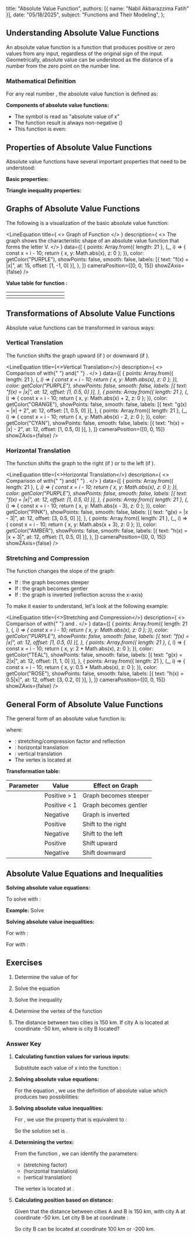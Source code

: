 
  title: "Absolute Value Function",
  authors: [{ name: "Nabil Akbarazzima Fatih" }],
  date: "05/18/2025",
  subject: "Functions and Their Modeling",
};

## Understanding Absolute Value Functions

An absolute value function is a function that produces positive or zero values from any input, regardless of the original sign of the input. Geometrically, absolute value can be understood as the distance of a number from the zero point on the number line.

### Mathematical Definition

For any real number <InlineMath math="x" />, the absolute value function is defined as:

<BlockMath math="f(x) = |x| = \begin{cases} x, & \text{if } x \geq 0 \\ -x, & \text{if } x < 0 \end{cases}" />

**Components of absolute value functions:**

- The symbol <InlineMath math="|x|" /> is read as "absolute value of x"
- The function result is always non-negative (<InlineMath math="|x| \geq 0" />)
- This function is even: <InlineMath math="|-x| = |x|" />

## Properties of Absolute Value Functions

Absolute value functions have several important properties that need to be understood:

**Basic properties:**

<div className="flex flex-col gap-4">
  <BlockMath math="|x| \geq 0 \text{ for all } x \in \mathbb{R}" />
  <BlockMath math="|-x| = |x|" />
  <BlockMath math="|x|^2 = x^2" />
  <BlockMath math="|xy| = |x| \cdot |y|" />
  <BlockMath math="\left|\frac{x}{y}\right| = \frac{|x|}{|y|}, \text{ with } y \neq 0" />
</div>

**Triangle inequality properties:**

<div className="flex flex-col gap-4">
  <BlockMath math="|x + y| \leq |x| + |y|" />
  <BlockMath math="||x| - |y|| \leq |x - y|" />
</div>

## Graphs of Absolute Value Functions

The following is a visualization of the basic absolute value function:

<LineEquation
  title={
    <>
      Graph of Function <InlineMath math="f(x) = |x|" />
    </>
  }
  description={
    <>
      The graph shows the characteristic shape of an absolute value function
      that forms the letter V.
    </>
  }
  data={[
    {
      points: Array.from({ length: 21 }, (_, i) => {
        const x = i - 10;
        return { x, y: Math.abs(x), z: 0 };
      }),
      color: getColor("PURPLE"),
      showPoints: false,
      smooth: false,
      labels: [{ text: "f(x) = |x|", at: 15, offset: [1, -1, 0] }],
    },
  ]}
  cameraPosition={[0, 0, 15]}
  showZAxis={false}
/>

**Value table for function <InlineMath math="f(x) = |x|" />:**

| <InlineMath math="x" /> | <InlineMath math="-4" /> | <InlineMath math="-3" /> | <InlineMath math="-2" /> | <InlineMath math="-1" /> | <InlineMath math="0" /> | <InlineMath math="1" /> | <InlineMath math="2" /> | <InlineMath math="3" /> | <InlineMath math="4" /> |
| ---------------------- | ---------------------- | ---------------------- | ---------------------- | ---------------------- | ---------------------- | ---------------------- | ---------------------- | ---------------------- | ---------------------- |
| <InlineMath math="f(x) = x " /> | <InlineMath math="x" /> | <InlineMath math="x" /> | <InlineMath math="x" /> | <InlineMath math="x" /> | <InlineMath math="x" /> | <InlineMath math="x" /> | <InlineMath math="x" /> | <InlineMath math="x" /> | <InlineMath math="x" /> |

## Transformations of Absolute Value Functions

Absolute value functions can be transformed in various ways:

### Vertical Translation

The function <InlineMath math="f(x) = |x| + k" /> shifts the graph upward (if <InlineMath math="k > 0" />) or downward (if <InlineMath math="k < 0" />).

<LineEquation
  title={<>Vertical Translation</>}
  description={
    <>
      Comparison of <InlineMath math="f(x) = |x|" /> with{" "}
      <InlineMath math="g(x) = |x| + 2" /> and{" "}
      <InlineMath math="h(x) = |x| - 2" />.
    </>
  }
  data={[
    {
      points: Array.from({ length: 21 }, (_, i) => {
        const x = i - 10;
        return { x, y: Math.abs(x), z: 0 };
      }),
      color: getColor("PURPLE"),
      showPoints: false,
      smooth: false,
      labels: [{ text: "f(x) = |x|", at: 12, offset: [1, 0.5, 0] }],
    },
    {
      points: Array.from({ length: 21 }, (_, i) => {
        const x = i - 10;
        return { x, y: Math.abs(x) + 2, z: 0 };
      }),
      color: getColor("ORANGE"),
      showPoints: false,
      smooth: false,
      labels: [{ text: "g(x) = |x| + 2", at: 12, offset: [1, 0.5, 0] }],
    },
    {
      points: Array.from({ length: 21 }, (_, i) => {
        const x = i - 10;
        return { x, y: Math.abs(x) - 2, z: 0 };
      }),
      color: getColor("CYAN"),
      showPoints: false,
      smooth: false,
      labels: [{ text: "h(x) = |x| - 2", at: 12, offset: [1, 0.5, 0] }],
    },
  ]}
  cameraPosition={[0, 0, 15]}
  showZAxis={false}
/>

### Horizontal Translation

The function <InlineMath math="f(x) = |x - h|" /> shifts the graph to the right (if <InlineMath math="h > 0" />) or to the left (if <InlineMath math="h < 0" />).

<LineEquation
  title={<>Horizontal Translation</>}
  description={
    <>
      Comparison of <InlineMath math="f(x) = |x|" /> with{" "}
      <InlineMath math="g(x) = |x - 3|" /> and{" "}
      <InlineMath math="h(x) = |x + 3|" />.
    </>
  }
  data={[
    {
      points: Array.from({ length: 21 }, (_, i) => {
        const x = i - 10;
        return { x, y: Math.abs(x), z: 0 };
      }),
      color: getColor("PURPLE"),
      showPoints: false,
      smooth: false,
      labels: [{ text: "f(x) = |x|", at: 12, offset: [1, 0.5, 0] }],
    },
    {
      points: Array.from({ length: 21 }, (_, i) => {
        const x = i - 10;
        return { x, y: Math.abs(x - 3), z: 0 };
      }),
      color: getColor("PINK"),
      showPoints: false,
      smooth: false,
      labels: [{ text: "g(x) = |x - 3|", at: 12, offset: [3, 0.5, 0] }],
    },
    {
      points: Array.from({ length: 21 }, (_, i) => {
        const x = i - 10;
        return { x, y: Math.abs(x + 3), z: 0 };
      }),
      color: getColor("AMBER"),
      showPoints: false,
      smooth: false,
      labels: [{ text: "h(x) = |x + 3|", at: 12, offset: [1, 0.5, 0] }],
    },
  ]}
  cameraPosition={[0, 0, 15]}
  showZAxis={false}
/>

### Stretching and Compression

The function <InlineMath math="f(x) = a|x|" /> changes the slope of the graph:

- If <InlineMath math="a > 1" />: the graph becomes steeper
- If <InlineMath math="0 < a < 1" />: the graph becomes gentler
- If <InlineMath math="a < 0" />: the graph is inverted (reflection across the x-axis)

To make it easier to understand, let's look at the following example:

<LineEquation
  title={<>Stretching and Compression</>}
  description={
    <>
      Comparison of <InlineMath math="f(x) = |x|" /> with{" "}
      <InlineMath math="g(x) = 2|x|" /> and <InlineMath math="h(x) = 0.5|x|" />.
    </>
  }
  data={[
    {
      points: Array.from({ length: 21 }, (_, i) => {
        const x = i - 10;
        return { x, y: Math.abs(x), z: 0 };
      }),
      color: getColor("PURPLE"),
      showPoints: false,
      smooth: false,
      labels: [{ text: "f(x) = |x|", at: 12, offset: [1, 0.5, 0] }],
    },
    {
      points: Array.from({ length: 21 }, (_, i) => {
        const x = i - 10;
        return { x, y: 2 * Math.abs(x), z: 0 };
      }),
      color: getColor("TEAL"),
      showPoints: false,
      smooth: false,
      labels: [{ text: "g(x) = 2|x|", at: 12, offset: [1, 1, 0] }],
    },
    {
      points: Array.from({ length: 21 }, (_, i) => {
        const x = i - 10;
        return { x, y: 0.5 * Math.abs(x), z: 0 };
      }),
      color: getColor("ROSE"),
      showPoints: false,
      smooth: false,
      labels: [{ text: "h(x) = 0.5|x|", at: 12, offset: [3, 0.2, 0] }],
    },
  ]}
  cameraPosition={[0, 0, 15]}
  showZAxis={false}
/>

## General Form of Absolute Value Functions

The general form of an absolute value function is:

<BlockMath math="f(x) = a|x - h| + k" />

where:

- <InlineMath math="a" />: stretching/compression factor and reflection
- <InlineMath math="h" />: horizontal translation
- <InlineMath math="k" />: vertical translation
- The vertex is located at <InlineMath math="(h, k)" />

**Transformation table:**

| Parameter                       | Value        | Effect on Graph       |
| ------------------------------- | ------------ | --------------------- |
| <InlineMath math="a > 1" />     | Positive > 1 | Graph becomes steeper |
| <InlineMath math="0 < a < 1" /> | Positive < 1 | Graph becomes gentler |
| <InlineMath math="a < 0" />     | Negative     | Graph is inverted     |
| <InlineMath math="h > 0" />     | Positive     | Shift to the right    |
| <InlineMath math="h < 0" />     | Negative     | Shift to the left     |
| <InlineMath math="k > 0" />     | Positive     | Shift upward          |
| <InlineMath math="k < 0" />     | Negative     | Shift downward        |

## Absolute Value Equations and Inequalities

**Solving absolute value equations:**

To solve <InlineMath math="|x| = a" /> with <InlineMath math="a \geq 0" />:

<div className="flex flex-col gap-4">
  <BlockMath math="|x| = a \Rightarrow x = a \text{ or } x = -a" />
</div>

**Example:** Solve <InlineMath math="|x - 3| = 5" />

<div className="flex flex-col gap-4">
  <BlockMath math="|x - 3| = 5" />
  <BlockMath math="x - 3 = 5 \text{ or } x - 3 = -5" />
  <BlockMath math="x = 8 \text{ or } x = -2" />
</div>

**Solving absolute value inequalities:**

For <InlineMath math="|x| < a" /> with <InlineMath math="a > 0" />:

<BlockMath math="|x| < a \Rightarrow -a < x < a" />

For <InlineMath math="|x| > a" /> with <InlineMath math="a > 0" />:

<BlockMath math="|x| > a \Rightarrow x < -a \text{ or } x > a" />

## Exercises

1. Determine the value of <InlineMath math="f(x) = |2x - 6|" /> for <InlineMath math="x = -1, 0, 3, 5" />

2. Solve the equation <InlineMath math="|3x + 1| = 7" />

3. Solve the inequality <InlineMath math="|x - 2| < 4" />

4. Determine the vertex of the function <InlineMath math="f(x) = 2|x - 3| + 1" />

5. The distance between two cities is 150 km. If city A is located at coordinate -50 km, where is city B located?

### Answer Key

1. **Calculating function values for various inputs:**

   Substitute each value of x into the function <InlineMath math="f(x) = |2x - 6|" />:

   <div className="flex flex-col gap-4">
     <BlockMath math="f(-1) = |2(-1) - 6| = |-2 - 6| = |-8| = 8" />
     <BlockMath math="f(0) = |2(0) - 6| = |0 - 6| = |-6| = 6" />
     <BlockMath math="f(3) = |2(3) - 6| = |6 - 6| = |0| = 0" />
     <BlockMath math="f(5) = |2(5) - 6| = |10 - 6| = |4| = 4" />
   </div>

2. **Solving absolute value equations:**

   For the equation <InlineMath math="|3x + 1| = 7" />, we use the definition of absolute value which produces two possibilities:

   <div className="flex flex-col gap-4">
     <BlockMath math="3x + 1 = 7 \quad \text{or} \quad 3x + 1 = -7" />
     <BlockMath math="3x = 6 \quad \text{or} \quad 3x = -8" />
     <BlockMath math="x = 2 \quad \text{or} \quad x = -\frac{8}{3}" />
   </div>

3. **Solving absolute value inequalities:**

   For <InlineMath math="|x - 2| < 4" />, we use the property that <InlineMath math="|a| < b" /> is equivalent to <InlineMath math="-b < a < b" />:

   <div className="flex flex-col gap-4">
     <BlockMath math="-4 < x - 2 < 4" />
     <BlockMath math="-4 + 2 < x < 4 + 2" />
     <BlockMath math="-2 < x < 6" />
   </div>

   So the solution set is <InlineMath math="x \in (-2, 6)" />.

4. **Determining the vertex:**

   From the function <InlineMath math="f(x) = 2|x - 3| + 1" />, we can identify the parameters:

   - <InlineMath math="a = 2" /> (stretching factor)
   - <InlineMath math="h = 3" /> (horizontal translation)
   - <InlineMath math="k = 1" /> (vertical translation)

   The vertex is located at <InlineMath math="(h, k) = (3, 1)" />.

5. **Calculating position based on distance:**

   Given that the distance between cities A and B is 150 km, with city A at coordinate -50 km. Let city B be at coordinate <InlineMath math="x_B" />:

   <div className="flex flex-col gap-4">
     <BlockMath math="|-50 - x_B| = 150" />
     <BlockMath math="-50 - x_B = 150 \quad \text{or} \quad -50 - x_B = -150" />
     <BlockMath math="x_B = -50 - 150 = -200 \quad \text{or} \quad x_B = -50 + 150 = 100" />
   </div>

   So city B can be located at coordinate 100 km or -200 km.
